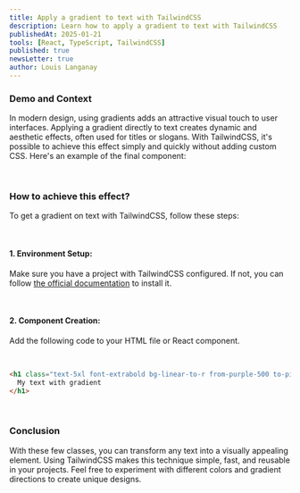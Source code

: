```yaml
---
title: Apply a gradient to text with TailwindCSS
description: Learn how to apply a gradient to text with TailwindCSS
publishedAt: 2025-01-21
tools: [React, TypeScript, TailwindCSS]
published: true
newsLetter: true
author: Louis Langanay
---
```


### Demo and Context

In modern design, using gradients adds an attractive visual touch to user interfaces. Applying a gradient directly to text creates dynamic and aesthetic effects, often used for titles or slogans. With TailwindCSS, it's possible to achieve this effect simply and quickly without adding custom CSS. Here's an example of the final component:

&nbsp;

<ComponentPreview name="text-gradient" />

### How to achieve this effect?

To get a gradient on text with TailwindCSS, follow these steps:

&nbsp;

#### 1. Environment Setup:

Make sure you have a project with TailwindCSS configured. If not, you can follow [the official documentation](https://tailwindcss.com/docs/installation) to install it.

&nbsp;

#### 2. Component Creation:

Add the following code to your HTML file or React component.

&nbsp;

```html
<h1 class="text-5xl font-extrabold bg-linear-to-r from-purple-500 to-pink-500 bg-clip-text text-transparent">
  My text with gradient
</h1>
```

&nbsp;

### Conclusion
With these few classes, you can transform any text into a visually appealing element. Using TailwindCSS makes this technique simple, fast, and reusable in your projects. Feel free to experiment with different colors and gradient directions to create unique designs.

